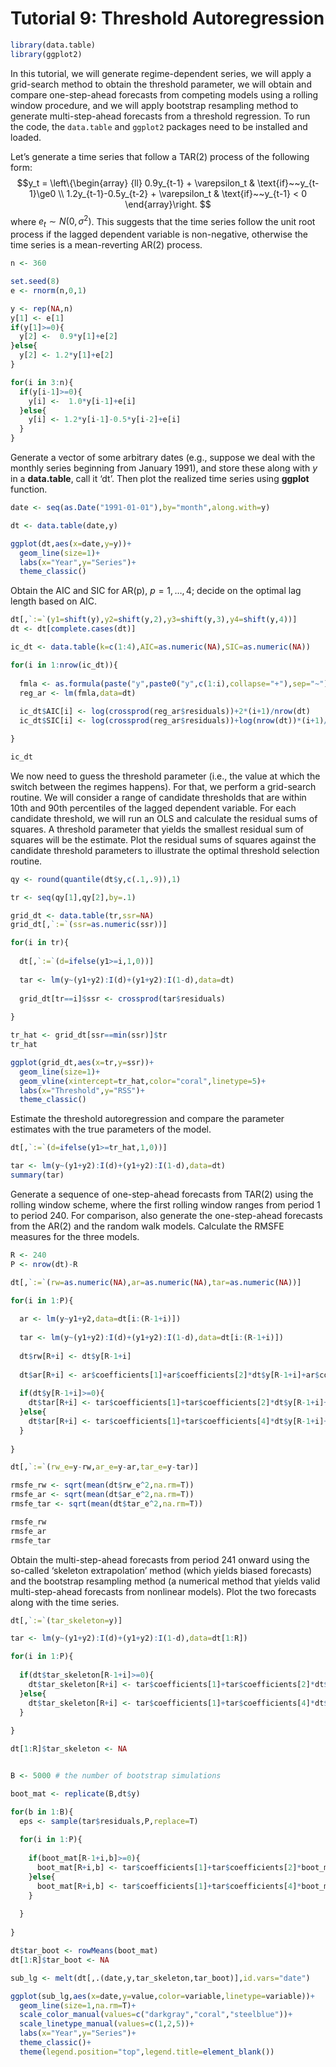 # Tutorial 9: Threshold Autoregression {-}


```r
library(data.table)
library(ggplot2)
```

In this tutorial, we will generate regime-dependent series, we will apply a grid-search method to obtain the threshold parameter, we will obtain and compare one-step-ahead forecasts from competing models using a rolling window procedure, and we will apply bootstrap resampling method to generate multi-step-ahead forecasts from a threshold regression. To run the code, the `data.table` and `ggplot2` packages need to be installed and loaded.

Let's generate a time series that follow a TAR(2) process of the following form: 
$$y_t = \left\{\begin{array}
{ll}
0.9y_{t-1} + \varepsilon_t & \text{if}~~y_{t-1}\ge0 \\
1.2y_{t-1}-0.5y_{t-2} + \varepsilon_t & \text{if}~~y_{t-1} < 0
\end{array}\right.
$$
where $e_{t} \sim N(0,\sigma^2)$. This suggests that the time series follow the unit root process if the lagged dependent variable is non-negative, otherwise the time series is a mean-reverting AR(2) process.

```r
n <- 360

set.seed(8)
e <- rnorm(n,0,1)

y <- rep(NA,n)
y[1] <- e[1]
if(y[1]>=0){
  y[2] <-  0.9*y[1]+e[2]
}else{
  y[2] <- 1.2*y[1]+e[2]
}

for(i in 3:n){
  if(y[i-1]>=0){
    y[i] <-  1.0*y[i-1]+e[i]
  }else{
    y[i] <- 1.2*y[i-1]-0.5*y[i-2]+e[i]
  }
}
```

Generate a vector of some arbitrary dates (e.g., suppose we deal with the monthly series beginning from January 1991), and store these along with $y$ in a **data.table**, call it 'dt'. Then plot the realized time series using **ggplot** function.

```r
date <- seq(as.Date("1991-01-01"),by="month",along.with=y)

dt <- data.table(date,y)

ggplot(dt,aes(x=date,y=y))+
  geom_line(size=1)+
  labs(x="Year",y="Series")+
  theme_classic()
```

Obtain the AIC and SIC for AR(p), $p=1,\ldots,4$; decide on the optimal lag length based on AIC.

```r
dt[,`:=`(y1=shift(y),y2=shift(y,2),y3=shift(y,3),y4=shift(y,4))]
dt <- dt[complete.cases(dt)]

ic_dt <- data.table(k=c(1:4),AIC=as.numeric(NA),SIC=as.numeric(NA))

for(i in 1:nrow(ic_dt)){
  
  fmla <- as.formula(paste("y",paste0("y",c(1:i),collapse="+"),sep="~"))
  reg_ar <- lm(fmla,data=dt)
  
  ic_dt$AIC[i] <- log(crossprod(reg_ar$residuals))+2*(i+1)/nrow(dt)
  ic_dt$SIC[i] <- log(crossprod(reg_ar$residuals))+log(nrow(dt))*(i+1)/nrow(dt)

}

ic_dt
```

We now need to guess the threshold parameter (i.e., the value at which the switch between the regimes happens). For that, we perform a grid-search routine. We will consider a range of candidate thresholds that are within 10th and 90th percentiles of the lagged dependent variable. For each candidate threshold, we will run an OLS and calculate the residual sums of squares. A threshold parameter that yields the smallest residual sum of squares will be the estimate. Plot the residual sums of squares against the candidate threshold parameters to illustrate the optimal threshold selection routine.

```r
qy <- round(quantile(dt$y,c(.1,.9)),1)

tr <- seq(qy[1],qy[2],by=.1)

grid_dt <- data.table(tr,ssr=NA)
grid_dt[,`:=`(ssr=as.numeric(ssr))]

for(i in tr){
  
  dt[,`:=`(d=ifelse(y1>=i,1,0))]
  
  tar <- lm(y~(y1+y2):I(d)+(y1+y2):I(1-d),data=dt)
  
  grid_dt[tr==i]$ssr <- crossprod(tar$residuals)
  
}

tr_hat <- grid_dt[ssr==min(ssr)]$tr
tr_hat

ggplot(grid_dt,aes(x=tr,y=ssr))+
  geom_line(size=1)+
  geom_vline(xintercept=tr_hat,color="coral",linetype=5)+
  labs(x="Threshold",y="RSS")+
  theme_classic()
```

Estimate the threshold autoregression and compare the parameter estimates with the true parameters of the model.

```r
dt[,`:=`(d=ifelse(y1>=tr_hat,1,0))]

tar <- lm(y~(y1+y2):I(d)+(y1+y2):I(1-d),data=dt)
summary(tar)
```

Generate a sequence of one-step-ahead forecasts from TAR(2) using the rolling window scheme, where the first rolling window ranges from period 1 to period 240. For comparison, also generate the one-step-ahead forecasts from the AR(2) and the random walk models. Calculate the RMSFE measures for the three models.

```r
R <- 240
P <- nrow(dt)-R

dt[,`:=`(rw=as.numeric(NA),ar=as.numeric(NA),tar=as.numeric(NA))]

for(i in 1:P){
  
  ar <- lm(y~y1+y2,data=dt[i:(R-1+i)])
  
  tar <- lm(y~(y1+y2):I(d)+(y1+y2):I(1-d),data=dt[i:(R-1+i)])
  
  dt$rw[R+i] <- dt$y[R-1+i]
  
  dt$ar[R+i] <- ar$coefficients[1]+ar$coefficients[2]*dt$y[R-1+i]+ar$coefficients[3]*dt$y[R-2+i]
  
  if(dt$y[R-1+i]>=0){
    dt$tar[R+i] <- tar$coefficients[1]+tar$coefficients[2]*dt$y[R-1+i]+tar$coefficients[3]*dt$y[R-2+i]
  }else{
    dt$tar[R+i] <- tar$coefficients[1]+tar$coefficients[4]*dt$y[R-1+i]+tar$coefficients[5]*dt$y[R-2+i]
  }
  
}

dt[,`:=`(rw_e=y-rw,ar_e=y-ar,tar_e=y-tar)]

rmsfe_rw <- sqrt(mean(dt$rw_e^2,na.rm=T))
rmsfe_ar <- sqrt(mean(dt$ar_e^2,na.rm=T))
rmsfe_tar <- sqrt(mean(dt$tar_e^2,na.rm=T))

rmsfe_rw
rmsfe_ar
rmsfe_tar
```

Obtain the multi-step-ahead forecasts from period 241 onward using the so-called 'skeleton extrapolation' method (which yields biased forecasts) and the bootstrap resampling method (a numerical method that yields valid multi-step-ahead forecasts from nonlinear models). Plot the two forecasts along with the time series.

```r
dt[,`:=`(tar_skeleton=y)]

tar <- lm(y~(y1+y2):I(d)+(y1+y2):I(1-d),data=dt[1:R])

for(i in 1:P){
  
  if(dt$tar_skeleton[R-1+i]>=0){
    dt$tar_skeleton[R+i] <- tar$coefficients[1]+tar$coefficients[2]*dt$tar_skeleton[R-1+i]+tar$coefficients[3]*dt$tar_skeleton[R-2+i]
  }else{
    dt$tar_skeleton[R+i] <- tar$coefficients[1]+tar$coefficients[4]*dt$tar_skeleton[R-1+i]+tar$coefficients[5]*dt$tar_skeleton[R-2+i]
  }
  
}

dt[1:R]$tar_skeleton <- NA


B <- 5000 # the number of bootstrap simulations

boot_mat <- replicate(B,dt$y)

for(b in 1:B){
  eps <- sample(tar$residuals,P,replace=T)
  
  for(i in 1:P){
    
    if(boot_mat[R-1+i,b]>=0){
      boot_mat[R+i,b] <- tar$coefficients[1]+tar$coefficients[2]*boot_mat[R-1+i,b]+tar$coefficients[3]*boot_mat[R-2+i,b]+eps[i]
    }else{
      boot_mat[R+i,b] <- tar$coefficients[1]+tar$coefficients[4]*boot_mat[R-1+i,b]+tar$coefficients[5]*boot_mat[R-2+i,b]+eps[i]
    }
    
  }
  
}

dt$tar_boot <- rowMeans(boot_mat)
dt[1:R]$tar_boot <- NA

sub_lg <- melt(dt[,.(date,y,tar_skeleton,tar_boot)],id.vars="date")

ggplot(sub_lg,aes(x=date,y=value,color=variable,linetype=variable))+
  geom_line(size=1,na.rm=T)+
  scale_color_manual(values=c("darkgray","coral","steelblue"))+
  scale_linetype_manual(values=c(1,2,5))+
  labs(x="Year",y="Series")+
  theme_classic()+
  theme(legend.position="top",legend.title=element_blank())
```

